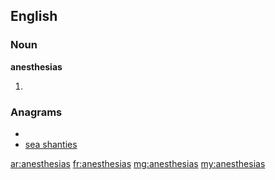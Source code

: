 ==English==

===Noun===
'''anesthesias'''

# {{plural of|[[anesthesia]]}}

===Anagrams===
* {{alphagram|aaeehinssst}}
* [[sea shanties#English|sea shanties]]

[[ar:anesthesias]]
[[fr:anesthesias]]
[[mg:anesthesias]]
[[my:anesthesias]]